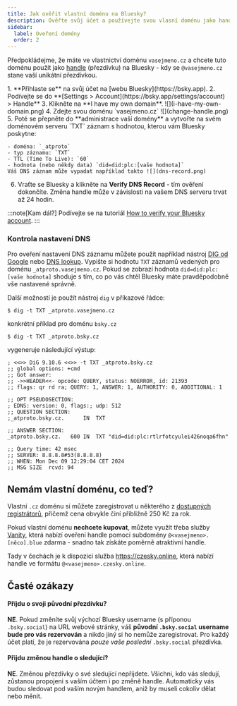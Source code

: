 ```yaml
---
title: Jak ověřit vlastní doménu na Bluesky?
description: Ověřte svůj účet a používejte svou vlasní doménu jako handle na sociální síti Bluesky.
sidebar:
  label: Oveření domény
  order: 2
---
```



Předpokládejme, že máte ve vlastnictví doménu `vasejmeno.cz` a chcete tuto doménu použít jako [handle](/definice/handle)
(přezdívku) na Bluesky - kdy se `@vasejmeno.cz` stane vaší unikátní přezdívkou.

<Steps>
1. **Přihlaste se** na svůj účet na [webu Bluesky](https://bsky.app).
2. Podívejte se do **[Settings > Account](https://bsky.app/settings/account) > Handle**
3. Klikněte na **I have my own domain**. ![](i-have-my-own-domain.png)
4. Zdejte svou doménu `vasejmeno.cz` ![](change-handle.png)
5. Poté se přepněte do **administrace vaší domény** a vytvořte na svém doménovém serveru `TXT` záznam s hodnotou, kterou vám Bluesky poskytne:

    - doména: `_atproto`
    - typ záznamu: `TXT`
    - TTL (Time To Live): `60`
    - hodnota (nebo někdy data) `did=did:plc:[vaše hodnota]`
    Váš DNS záznam může vypadat například takto ![](dns-record.png)

6. Vraťte se Bluesky a klikněte na **Verify DNS Record** - tím ověření dokončíte. Změna handle může v závislosti na vašem DNS serveru trvat až 24 hodin.
</Steps>

:::note[Kam dál?]
Podívejte se na tutoriál
[How to verify your Bluesky account](https://bsky.social/about/blog/4-28-2023-domain-handle-tutorial).
:::

### Kontrola nastavení DNS

Pro oveření nastavení DNS záznamu můžete použít například nástroj
[DIG od Google](https://toolbox.googleapps.com/apps/dig/#TXT/) nebo [DNS lookup](https://dnslookup.online/txt/). Vypište
si hodnotu `TXT` záznamů vedených pro doménu `_atproto.vasejmeno.cz`. Pokud se zobrazí hodnota
`did=did:plc:[vaše hodnota]` shoduje s tím, co po vás chtěl Bluesky máte pravděpodobně vše nastavené správně.

Další možností je použít nástroj `dig` v příkazové řádce:

```shell
$ dig -t TXT _atproto.vasejmeno.cz
```

konkrétní příklad pro doménu `bsky.cz`

```shell
$ dig -t TXT _atproto.bsky.cz
```

vygeneruje následující výstup:

```text {13}
; <<>> DiG 9.10.6 <<>> -t TXT _atproto.bsky.cz
;; global options: +cmd
;; Got answer:
;; ->>HEADER<<- opcode: QUERY, status: NOERROR, id: 21393
;; flags: qr rd ra; QUERY: 1, ANSWER: 1, AUTHORITY: 0, ADDITIONAL: 1

;; OPT PSEUDOSECTION:
; EDNS: version: 0, flags:; udp: 512
;; QUESTION SECTION:
;_atproto.bsky.cz.		IN	TXT

;; ANSWER SECTION:
_atproto.bsky.cz.	600	IN	TXT	"did=did:plc:rtlrfotcyulei426noqa6fhn"

;; Query time: 42 msec
;; SERVER: 8.8.8.8#53(8.8.8.8)
;; WHEN: Mon Dec 09 12:29:04 CET 2024
;; MSG SIZE  rcvd: 94
```

## Nemám vlastní doménu, co teď?

Vlastní `.cz` doménu si můžete zaregistrovat u některého z [dostupných registrátorů](https://www.nic.cz/whois/registrars/),
přičemž cena obvykle činí přibližně 250&nbsp;Kč za rok.

Pokud vlastní doménu **nechcete kupovat**, můžete využít třeba služby [Vanity](https://vanity.blue/),
která nabízí oveření handle pomocí subdomény `@<vasejmeno>.[něco].blue` zdarma - snadno tak získáte poměrně atraktivní
handle.

Tady v čechách je k dispozici služba https://czesky.online, která nabízí handle ve formátu `@<vasejmeno>.czesky.online`.

## Časté ozákazy
#### Příjdu o svoji původní přezdívku?

**NE**. Pokud změníte svůj výchozí Bluesky username (s příponou `.bsky.social`) na URL webové stránky,
váš **původní `.bsky.social` username bude pro vás rezervován** a nikdo jiný si ho nemůže zaregistrovat.
Pro každý účet platí, že je rezervována *pouze vaše poslední* `.bsky.social` přezdívka.

#### Přijdu změnou handle o sledující?

**NE**. Změnou přezdívky o své sledující nepřijdete. Všichni, kdo vás sledují, zůstanou propojeni s vaším účtem i po
změně handle. Automaticky vás budou sledovat pod vaším novým handlem, aniž by museli cokoliv dělat nebo měnit.

